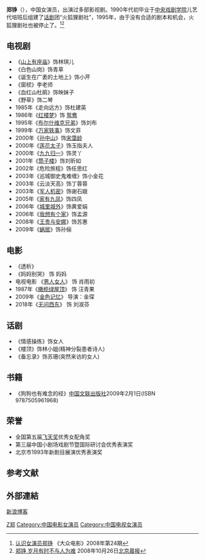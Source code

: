 {{艺人
| 姓名 = 郑铮
| 原名 =
| 类型 = 女演员
| 图片 =
| 图片简介 =
| 图片尺寸 =
| 英文名 =
| 昵称 = 
| 国籍 = {{PRC}}
| 民族 = [[汉族|汉族]]
| 籍贯 = 
| 出生日期 = {{birth_date_and_age|1965|12|30}}
| 出生地点 = {{CHN}}[[北京市|北京市]]
| 职业 = [[演员|演员]](电视、电影、话剧)
| 语言 = [[普通话|普通话]]、[[法语|法语]]、[[英语|英语]]
| 教育程度 =
| 宗教信仰 =
| 音乐类型 = 
| 出道日期 = 
| 经纪公司 =
| 出道作 =
| 代表作 = 《[[备忘录|备忘录]]》、《[[男人女人|男人女人]]》、《[[妈妈别哭|妈妈别哭]]》
| 網站 =
}}
{{NoteTA|G1=Show}}
'''郑铮'''（{{bd|1965年|12月30日}}），中国女演员，出演过多部影视剧。1990年代初毕业于[[中央戏剧学院|中央戏剧学院]]儿艺代培班后组建了[[话剧|话剧]]团“火狐狸剧社”，1995年，由于没有合适的剧本和机会，火狐狸剧社也被停止了。<ref>[http://www.chinawriter.com.cn/bk/2008-12-29/15957.html 认识女演员郑铮] {{Wayback|url=http://www.chinawriter.com.cn/bk/2008-12-29/15957.html |date=20140415171917 }}《大众电影》2008年第24期</ref><ref>[http://fashion.cqnews.net/cq/200810/t20081026_2413531.htm 郑铮 岁月有时不与人为难] {{Wayback|url=http://fashion.cqnews.net/cq/200810/t20081026_2413531.htm |date=20120203004216 }}2008年10月26日[[北京晨报|北京晨报]]</ref>
== 电视剧 ==
* 《[[山上有座庙|山上有座庙]]》饰林琪儿
* 《白色山岗》饰青草
* 《诞生在广袤的土地上》饰小芹
* 《窗棂》李老师 
* 《血红山杜鹃》饰映妹子
* 《野草》饰二琴 
* 1985年《走向远方》饰杜建英 
* 1986年《[[红楼梦_(1987年电视剧)|红楼梦]]》饰 [[鸳鸯_(人物)|鸳鸯]]  
* 1995年《[[布尔什维克兄弟|布尔什维克兄弟]]》饰刘布
* 1999年《[[万家轶事|万家轶事]]》饰文菲
* 2000年《[[孙中山|孙中山]]》饰[[宋霭龄|宋霭龄]]
* 2000年《[[莲花太子|莲花太子]]》饰玉指夫人
* 2000年《[[九九归一|九九归一]]》饰灵丫 
* 2001年《[[筒子楼|筒子楼]]》饰刘昕如
* 2002年《危险旅程》饰任思红
* 2003年《巡城御史鬼难缠》饰小金花
* 2003年《云淡天高》饰丁蓉蓉
* 2003年《[[军人机密|军人机密]]》饰谢石娥 
* 2005年《[[家有九凤|家有九凤]]》饰四凤 
* 2006年《[[城里城外|城里城外]]》饰黄爱娟 
* 2006年《[[我想有个家|我想有个家]]》饰孟源 
* 2008年《[[王贵与安娜|王贵与安娜]]》饰苏惠
* 2009年《[[蜗居|蜗居]]》饰孙俪

== 电影 ==
*《透析》 　　
*《妈妈别哭》 饰 妈妈 　　
*电视电影 《[[男人女人|男人女人]]》 饰 肖雨初 
*1987年《[[橄榄绿屋顶|橄榄绿屋顶]]》 饰 汪青果 
*2009年《[[金色记忆|金色记忆]]》 导演：金琛
*2018年《[[无问西东|无问西东]]》 饰 刘淑芬

== 话剧 ==
*《情感操练》饰女人
*《楼顶》饰林小姐(精神分裂患者诗人)　
*《备忘录》饰苏珊(突然来访的女人) 

== 书籍 ==
* 《狗狗也有难念的经》[[中国文联出版社|中国文联出版社]]2009年2月1日(ISBN 9787505961968)

== 荣誉 ==
*全国第五届[[飞天奖|飞天奖]]优秀女配角奖 　　
*第三届中国小剧场戏剧节暨国际研讨会优秀表演奖 　　
*北京市1993年新剧目展演优秀表演奖
== 参考文献 ==
{{Reflist}}

==外部連結==
[http://blog.sina.com.cn/zhengzheng2006 新浪博客] {{Wayback|url=http://blog.sina.com.cn/zhengzheng2006 |date=20110208225635 }}

[[Category:北京人|Z郑]]
[[Category:中国电影女演员|Category:中国电影女演员]]
[[Category:中国电视女演员|Category:中国电视女演员]]